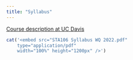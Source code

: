 ```yaml
---
title: "Syllabus"
---
```


[\faIcon{book} Course description at UC Davis](https://statistics.ucdavis.edu/expanded-descriptions/106)

```r
cat('<embed src="STA106 Syllabus WQ 2022.pdf" 
    type="application/pdf" 
    width="100%" height="1200px" />')
```
 
 